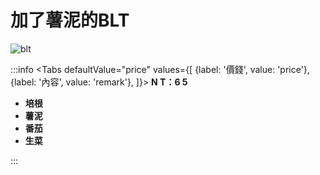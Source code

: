 # 加了薯泥的BLT
![blt](/img/item/DSC_4828.jpg)


:::info
<Tabs
defaultValue="price"
values={[
    {label: '價錢', value: 'price'},
    {label: '內容', value: 'remark'},
]}>
    <TabItem value="price"> <strong>N T：6 5 </strong></TabItem>
    <TabItem value="remark">
        <ul>
            <li><strong>培根</strong></li>
            <li><strong>薯泥</strong></li>
            <li><strong>番茄</strong></li>
            <li><strong>生菜</strong></li>
        </ul>
    </TabItem>
</Tabs>
:::